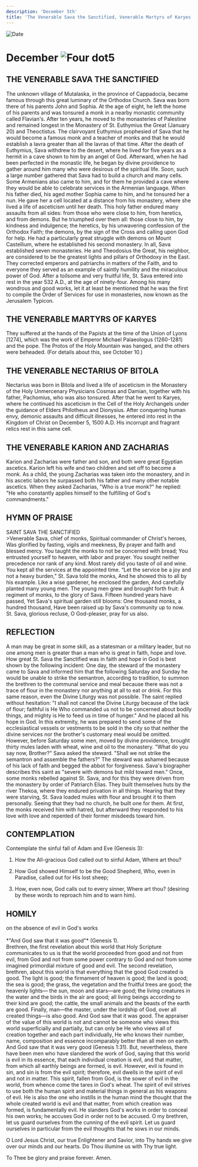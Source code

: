 ```yaml
---
description: 'December 5th'
title: 'The Venerable Sava the Sanctified, Venerable Martyrs of Karyes, Venerable Nectarius of Bitola, Venerable Karion and Zacharias'
---
```


<CustomPaginator />
<RunningHead />

<Image src="/title-imprint.png" height={68} width={50} alt="Date" className="title-imprint"/>

# <div id="date">December <Image className="four-dot" src="/four-dot.png" height={15} width={15} alt="Four dot" />5</div>

## THE VENERABLE SAVA THE SANCTIFIED

The unknown village of Mutalaska, in the province of Cappadocia, became famous through this great luminary of the Orthodox Church. Sava was born there of his parents John and Sophia. At the age of eight, he left the home of his parents and was tonsured a monk in a nearby monastic community called Flavian's. After ten years, he moved to the monasteries of Palestine and remained longest in the Monastery of St. Euthymius the Great (January 20) and Theoctistus. The clairvoyant Euthymius prophesied of Sava that he would become a famous monk and a teacher of monks and that he would establish a lavra greater than all the lavras of that time. After the death of Euthymius, Sava withdrew to the desert, where he lived for five years as a hermit in a cave shown to him by an angel of God. Afterward, when he had been perfected in the monastic life, he began by divine providence to gather around him many who were desirous of the spiritual life. Soon, such a large number gathered that Sava had to build a church and many cells. Some Armenians also came to him, and for them he provided a cave where they would be able to celebrate services in the Armenian language. When his father died, his aged mother Sophia came to him, and he tonsured her a nun. He gave her a cell located at a distance from his monastery, where she lived a life of asceticism until her death. This holy father endured many assaults from all sides: from those who were close to him, from heretics, and from demons. But he triumphed over them all: those close to him, by kindness and indulgence; the heretics, by his unwavering confession of the Orthodox Faith; the demons, by the sign of the Cross and calling upon God for help. He had a particularly great struggle with demons on Mount Castellium, where he established his second monastery. In all, Sava established seven monasteries. He and Theodosius the Great, his neighbor, are considered to be the greatest lights and pillars of Orthodoxy in the East. They corrected emperors and patriarchs in matters of the Faith, and to everyone they served as an example of saintly humility and the miraculous power of God. After a toilsome and very fruitful life, St. Sava entered into rest in the year 532 A.D., at the age of ninety-four. Among his many wondrous and good works, let it at least be mentioned that he was the first to compile the Order of Services for use in monasteries, now known as the Jerusalem Typicon.

## THE VENERABLE MARTYRS OF KARYES

They suffered at the hands of the Papists at the time of the Union of Lyons [1274], which was the work of Emperor Michael Palaeologus (1260-1281) and the pope. The Protos of the Holy Mountain was hanged, and the others were beheaded. (For details about this, see October 10.)

## THE VENERABLE NECTARIUS OF BITOLA

Nectarius was born in Bitola and lived a life of asceticism in the Monastery of the Holy Unmercenary Physicians Cosmas and Damian, together with his father, Pachomius, who was also tonsured. After that he went to Karyes, where he continued his asceticism in the Cell of the Holy Archangels under the guidance of Elders Philotheus and Dionysius. After conquering human envy, demonic assaults and difficult illnesses, he entered into rest in the Kingdom of Christ on December 5, 1500 A.D. His incorrupt and fragrant relics rest in this same cell.

## THE VENERABLE KARION AND ZACHARIAS

Karion and Zacharias were father and son, and both were great Egyptian ascetics. Karion left his wife and two children and set off to become a monk. As a child, the young Zacharias was taken into the monastery, and in his ascetic labors he surpassed both his father and many other notable ascetics. When they asked Zacharias, "Who is a true monk?" he replied: "He who constantly applies himself to the fulfilling of God's commandments."


## HYMN OF PRAISE
<div style={{textAlign:'center', color:'crimson', fontWeight:'bold'}}>
SAINT SAVA THE SANCTIFIED
</div>
>Venerable Sava, chief of monks,  
Spiritual commander of Christ's heroes,  
Was glorified by fasting, vigils and meekness,  
By prayer and faith and blessed mercy.  
You taught the monks to not be concerned with bread;  
You entrusted yourself to heaven, with labor and prayer.  
You sought neither precedence nor rank of any kind.  
Most rarely did you taste of oil and wine.  
You kept all the services at the appointed time.  
“Let the service be a joy and not a heavy burden,"  
St. Sava told the monks,  
And he showed this to all by his example.  
Like a wise gardener, he enclosed the garden,  
And carefully planted many young men.  
The young men grew and brought forth fruit:  
A regiment of monks, to the glory of Sava.  
Fifteen hundred years have passed,  
Yet Sava's spiritual garden still blooms:  
One thousand monks, a hundred thousand,  
Have been raised up by Sava's community up to now.  
St. Sava, glorious recluse,  
O God-pleaser, pray for us also.  


## REFLECTION

A man may be great in some skill, as a statesman or a military leader, but no one among men is greater than a man who is great in faith, hope and love. How great St. Sava the Sanctified was in faith and hope in God is best shown by the following incident: One day, the steward of the monastery came to Sava and informed him that the following Saturday and Sunday he would be unable to strike the semantron, according to tradition, to summon the brethren to the communal service and meal because there was not a trace of flour in the monastery nor anything at all to eat or drink. For this same reason, even the Divine Liturgy was not possible. The saint replied without hesitation: "I shall not cancel the Divine Liturgy because of the lack of flour; faithful is He Who commanded us not to be concerned about bodily things, and mighty is He to feed us in time of hunger." And he placed all his hope in God. In this extremity, he was prepared to send some of the ecclesiastical vessels or vestments to be sold in the city so that neither the divine services nor the brother's customary meal would be omitted. However, before Saturday some men, moved by divine providence, brought thirty mules laden with wheat, wine and oil to the monastery. "What do you say now, Brother?" Sava asked the steward. "Shall we not strike the semantron and assemble the fathers?" The steward was ashamed because of his lack of faith and begged the abbot for forgiveness. Sava's biographer describes this saint as "severe with demons but mild toward men." Once, some monks rebelled against St. Sava, and for this they were driven from the monastery by order of Patriarch Elias. They built themselves huts by the river Thekoa, where they endured privation in all things. Hearing that they were starving, St. Sava loaded mules with flour and brought it to them personally. Seeing that they had no church, he built one for them. At first, the monks received him with hatred, but afterward they responded to his love with love and repented of their former misdeeds toward him.
 

## CONTEMPLATION

Contemplate the sinful fall of Adam and Eve (Genesis 3):

1. How the All-gracious God called out to sinful Adam, Where art thou?

2. How God showed Himself to be the Good Shepherd, Who, even in Paradise, called out for His lost sheep;

3. How, even now, God calls out to every sinner, Where art thou? (desiring by these words to reproach him and to warn him).


## HOMILY
<div style={{textAlign:'center', color:'crimson', fontWeight:'bold'}}>
on the absence of evil in God's works
</div>
<br />
<div style={{textAlign:'right'}}>
*"And God saw that it was good"* (Genesis 1).
</div>
Brethren, the first revelation about this world that Holy Scripture communicates to us is that the world proceeded from good and not from evil, from God and not from some power contrary to God and not from some imagined primordial mixture of good and evil. The second revelation, brethren, about this world is that everything that the good God created is good. The light is good; the firmament of heaven is good; the land is good; the sea is good; the grass, the vegetation and the fruitful trees are good; the heavenly lights— the sun, moon and stars—are good; the living creatures in the water and the birds in the air are good; all living beings according to their kind are good; the cattle, the small animals and the beasts of the earth are good. Finally, man—the master, under the lordship of God, over all created things—is also good. And God saw that it was good. The appraiser of the value of this world is not and cannot be someone who views this world superficially and partially, but can only be He who views all of creation together and each part individually, He who knows their number, name, composition and essence incomparably better than all men on earth. And God saw that it was very good (Genesis 1:31). But, nevertheless, there have been men who have slandered the work of God, saying that this world is evil in its essence, that each individual creation is evil, and that matter, from which all earthly beings are formed, is evil. However, evil is found in sin, and sin is from the evil spirit; therefore, evil dwells in the spirit of evil and not in matter. This spirit, fallen from God, is the sower of evil in the world, from whence come the tares in God's wheat. The spirit of evil strives to use both the human spirit and material things in general as his weapons of evil. He is also the one who instills in the human mind the thought that the whole created world is evil and that matter, from which creation was formed, is fundamentally evil. He slanders God's works in order to conceal his own works; he accuses God in order not to be accused. O my brethren, let us guard ourselves from the cunning of the evil spirit. Let us guard ourselves in particular from the evil thoughts that he sows in our minds.

O Lord Jesus Christ, our true Enlightener and Savior, into Thy hands we give over our minds and our hearts. Do Thou illumine us with Thy true light.

To Thee be glory and praise forever. Amen.